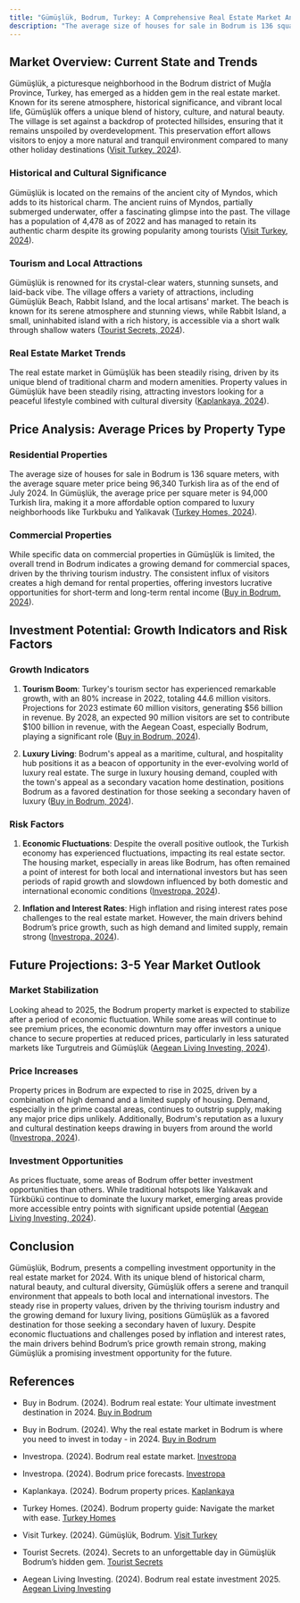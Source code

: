 ```yaml
---
title: "Gümüşlük, Bodrum, Turkey: A Comprehensive Real Estate Market Analysis for 2024"
description: "The average size of houses for sale in Bodrum is 136 square meters, with the average square meter price being 96,340 Turkish lira as of the end of July 2024. In Gümüşlük, the average price per square meter is 94,000 Turkish lira, making it a more affordable option compared to luxury neighborhoods like Turkbuku and Yalikavak"
---
```


## Market Overview: Current State and Trends

Gümüşlük, a picturesque neighborhood in the Bodrum district of Muğla Province, Turkey, has emerged as a hidden gem in the real estate market. Known for its serene atmosphere, historical significance, and vibrant local life, Gümüşlük offers a unique blend of history, culture, and natural beauty. The village is set against a backdrop of protected hillsides, ensuring that it remains unspoiled by overdevelopment. This preservation effort allows visitors to enjoy a more natural and tranquil environment compared to many other holiday destinations ([Visit Turkey, 2024](https://visitturkey.in/district/gumusluk-bodrum/)).

### Historical and Cultural Significance

Gümüşlük is located on the remains of the ancient city of Myndos, which adds to its historical charm. The ancient ruins of Myndos, partially submerged underwater, offer a fascinating glimpse into the past. The village has a population of 4,478 as of 2022 and has managed to retain its authentic charm despite its growing popularity among tourists ([Visit Turkey, 2024](https://visitturkey.in/district/gumusluk-bodrum/)).

### Tourism and Local Attractions

Gümüşlük is renowned for its crystal-clear waters, stunning sunsets, and laid-back vibe. The village offers a variety of attractions, including Gümüşlük Beach, Rabbit Island, and the local artisans' market. The beach is known for its serene atmosphere and stunning views, while Rabbit Island, a small, uninhabited island with a rich history, is accessible via a short walk through shallow waters ([Tourist Secrets, 2024](https://www.touristsecrets.com/destinations/secrets-to-an-unforgettable-day-in-gumusluk-bodrums-hidden-gem/)).

### Real Estate Market Trends

The real estate market in Gümüşlük has been steadily rising, driven by its unique blend of traditional charm and modern amenities. Property values in Gümüşlük have been steadily rising, attracting investors looking for a peaceful lifestyle combined with cultural diversity ([Kaplankaya, 2024](https://kaplankaya.com/bodrum-property-prices/)).

## Price Analysis: Average Prices by Property Type

### Residential Properties

The average size of houses for sale in Bodrum is 136 square meters, with the average square meter price being 96,340 Turkish lira as of the end of July 2024. In Gümüşlük, the average price per square meter is 94,000 Turkish lira, making it a more affordable option compared to luxury neighborhoods like Turkbuku and Yalikavak ([Turkey Homes, 2024](https://www.turkeyhomes.com/blog/post/bodrum-property-guide-navigate-the-market-with-ease)).

### Commercial Properties

While specific data on commercial properties in Gümüşlük is limited, the overall trend in Bodrum indicates a growing demand for commercial spaces, driven by the thriving tourism industry. The consistent influx of visitors creates a high demand for rental properties, offering investors lucrative opportunities for short-term and long-term rental income ([Buy in Bodrum, 2024](https://www.buyinbodrum.com/post/bodrum-real-estate-your-ultimate-investment-destination-in-2024)).

## Investment Potential: Growth Indicators and Risk Factors

### Growth Indicators

1. **Tourism Boom**: Turkey's tourism sector has experienced remarkable growth, with an 80% increase in 2022, totaling 44.6 million visitors. Projections for 2023 estimate 60 million visitors, generating $56 billion in revenue. By 2028, an expected 90 million visitors are set to contribute $100 billion in revenue, with the Aegean Coast, especially Bodrum, playing a significant role ([Buy in Bodrum, 2024](https://www.buyinbodrum.com/post/why-the-real-estate-market-in-bodrum-is-where-you-need-to-invest-in-today-in-2024)).

2. **Luxury Living**: Bodrum's appeal as a maritime, cultural, and hospitality hub positions it as a beacon of opportunity in the ever-evolving world of luxury real estate. The surge in luxury housing demand, coupled with the town's appeal as a secondary vacation home destination, positions Bodrum as a favored destination for those seeking a secondary haven of luxury ([Buy in Bodrum, 2024](https://www.buyinbodrum.com/post/bodrum-real-estate-your-ultimate-investment-destination-in-2024)).

### Risk Factors

1. **Economic Fluctuations**: Despite the overall positive outlook, the Turkish economy has experienced fluctuations, impacting its real estate sector. The housing market, especially in areas like Bodrum, has often remained a point of interest for both local and international investors but has seen periods of rapid growth and slowdown influenced by both domestic and international economic conditions ([Investropa, 2024](https://investropa.com/blogs/news/bodrum-real-estate-market)).

2. **Inflation and Interest Rates**: High inflation and rising interest rates pose challenges to the real estate market. However, the main drivers behind Bodrum’s price growth, such as high demand and limited supply, remain strong ([Investropa, 2024](https://investropa.com/blogs/news/bodrum-price-forecasts)).

## Future Projections: 3-5 Year Market Outlook

### Market Stabilization

Looking ahead to 2025, the Bodrum property market is expected to stabilize after a period of economic fluctuation. While some areas will continue to see premium prices, the economic downturn may offer investors a unique chance to secure properties at reduced prices, particularly in less saturated markets like Turgutreis and Gümüşlük ([Aegean Living Investing, 2024](https://aegeanlivinginvesting.com/bodrum-real-estate-investment-2025/)).

### Price Increases

Property prices in Bodrum are expected to rise in 2025, driven by a combination of high demand and a limited supply of housing. Demand, especially in the prime coastal areas, continues to outstrip supply, making any major price dips unlikely. Additionally, Bodrum's reputation as a luxury and cultural destination keeps drawing in buyers from around the world ([Investropa, 2024](https://investropa.com/blogs/news/bodrum-price-forecasts)).

### Investment Opportunities

As prices fluctuate, some areas of Bodrum offer better investment opportunities than others. While traditional hotspots like Yalıkavak and Türkbükü continue to dominate the luxury market, emerging areas provide more accessible entry points with significant upside potential ([Aegean Living Investing, 2024](https://aegeanlivinginvesting.com/bodrum-real-estate-investment-2025/)).

## Conclusion

Gümüşlük, Bodrum, presents a compelling investment opportunity in the real estate market for 2024. With its unique blend of historical charm, natural beauty, and cultural diversity, Gümüşlük offers a serene and tranquil environment that appeals to both local and international investors. The steady rise in property values, driven by the thriving tourism industry and the growing demand for luxury living, positions Gümüşlük as a favored destination for those seeking a secondary haven of luxury. Despite economic fluctuations and challenges posed by inflation and interest rates, the main drivers behind Bodrum’s price growth remain strong, making Gümüşlük a promising investment opportunity for the future.

## References

* Buy in Bodrum. (2024). Bodrum real estate: Your ultimate investment destination in 2024. [Buy in Bodrum](https://www.buyinbodrum.com/post/bodrum-real-estate-your-ultimate-investment-destination-in-2024)

* Buy in Bodrum. (2024). Why the real estate market in Bodrum is where you need to invest in today - in 2024. [Buy in Bodrum](https://www.buyinbodrum.com/post/why-the-real-estate-market-in-bodrum-is-where-you-need-to-invest-in-today-in-2024)

* Investropa. (2024). Bodrum real estate market. [Investropa](https://investropa.com/blogs/news/bodrum-real-estate-market)

* Investropa. (2024). Bodrum price forecasts. [Investropa](https://investropa.com/blogs/news/bodrum-price-forecasts)

* Kaplankaya. (2024). Bodrum property prices. [Kaplankaya](https://kaplankaya.com/bodrum-property-prices/)

* Turkey Homes. (2024). Bodrum property guide: Navigate the market with ease. [Turkey Homes](https://www.turkeyhomes.com/blog/post/bodrum-property-guide-navigate-the-market-with-ease)

* Visit Turkey. (2024). Gümüşlük, Bodrum. [Visit Turkey](https://visitturkey.in/district/gumusluk-bodrum/)

* Tourist Secrets. (2024). Secrets to an unforgettable day in Gümüşlük Bodrum’s hidden gem. [Tourist Secrets](https://www.touristsecrets.com/destinations/secrets-to-an-unforgettable-day-in-gumusluk-bodrums-hidden-gem/)

* Aegean Living Investing. (2024). Bodrum real estate investment 2025. [Aegean Living Investing](https://aegeanlivinginvesting.com/bodrum-real-estate-investment-2025/)